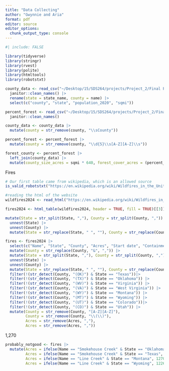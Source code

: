 ```yaml
---
title: "Data Collecting"
author: "Gwynnie and Aria"
format: pdf
editor: source
editor_options: 
  chunk_output_type: console
---
```


```r
#| include: FALSE

library(tidyverse)
library(stringr)
library(rvest)
library(polite)
library(htmltools)
library(robotstxt)
```

```r
county_data <- read_csv("~/Desktop/15/SDS264/projects/Project_2/Final Project/COUNTYDATA.csv") |>
  janitor::clean_names() |>
  rename(state = state_name, county = name) |>
  select(c("county", "state", "population_2020", "sqmi"))

percent_forest <- read_csv("~/Desktop/15/SDS264/projects/Project_2/Final Project/percentforestcover.csv") |>
  janitor::clean_names() 

county_data <- county_data |>
  mutate(county = str_remove(county, "\\sCounty"))

percent_forest <- percent_forest |>
  mutate(county = str_remove(county, "\\d{5}\\s[A-Z][A-Z]\\s"))

forest_county <- percent_forest |>
  left_join(county_data) |>
  mutate(county_size_acres = sqmi * 640, forest_cover_acres = (percent_forest_cover / 100 * county_size_acres)) |> select(!sqmi)
```

Fires 
```r
# Our first table came from wikipedia, which is an allowed source
is_valid_robotstxt("https://en.wikipedia.org/wiki/Wildfires_in_the_United_States_during_2024")

#reading the html of the website
wildfires2024 <- read_html("https://en.wikipedia.org/wiki/Wildfires_in_the_United_States_during_2024")

fires2024 <- html_table(wildfires2024, header = TRUE, fill = TRUE)[[3]]
```

```r
mutate(State = str_split(State, ","), County = str_split(County, ",")) |>
  unnest(State) |>
  unnest(County) |>
  mutate(State = str_replace(State, " ", ""), County = str_replace(County, " ", "")) 
```

```r
fires <- fires2024 |>
  select(c("Name", "State", "County", "Acres", "Start date", "Containment date", "Notes")) |>
  mutate(County = str_replace(County, "&", ",")) |>
  mutate(State = str_split(State, ","), County = str_split(County, ",")) |>
  unnest(State) |>
  unnest(County) |>
  mutate(State = str_replace(State, " ", ""), County = str_replace(County, " ", "")) |>
  filter(!(str_detect(County, "(OK)") & State == "Texas"))|>
  filter(!(str_detect(County, "(TX)") & State == "Oklahoma")) |>  
  filter(!(str_detect(County, "(WV)") & State == "Virginia")) |>
  filter(!(str_detect(County, "(VA)") & State == "West Virginia")) |>
  filter(!(str_detect(County, "(WY)") & State == "Montana")) |>
  filter(!(str_detect(County, "(MT)") & State == "Wyoming")) |>
  filter(!(str_detect(County, "(UT)") & State == "Colorado"))|>
  filter(!(str_detect(County, "(CO)") & State == "Utah")) |>
  mutate(County = str_remove(County, "[A-Z][A-Z]"), 
         County = str_remove(County, "\\(\\)"), 
         Acres = str_remove(Acres, ","),
         Acres = str_remove(Acres, ","))
```

1,270

```r
probably_notgood <- fires |>
  mutate(Acres = ifelse(Name == "Smokehouse Creek" & State == "Oklahoma", 31596, Acres),
         Acres = ifelse(Name == "Smokehouse Creek" & State == "Texas", 1026886, Acres),
         Acres = ifelse(Name == "Line Creek" & State == "Montana", 1270, Acres),
         Acres = ifelse(Name == "Line Creek" & State == "Wyoming", 1226, Acres))
```